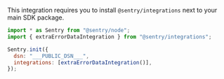 This integration requires you to install `@sentry/integrations` next to your main SDK package.

<SignInNote />

```javascript {tabTitle: JavaScript}
import * as Sentry from "@sentry/node";
import { extraErrorDataIntegration } from "@sentry/integrations";

Sentry.init({
  dsn: "___PUBLIC_DSN___",
  integrations: [extraErrorDataIntegration()],
});
```
